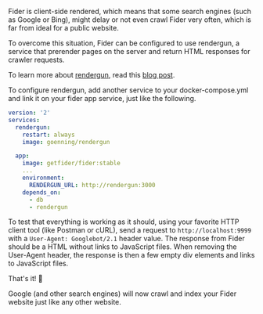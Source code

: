 Fider is client-side rendered, which means that some search engines (such as Google or Bing), might delay or not even crawl Fider very often, which is far from ideal for a public website.

To overcome this situation, Fider can be configured to use rendergun, a service that prerender pages on the server and return HTML responses for crawler requests.

To learn more about [rendergun](https://github.com/goenning/rendergun), read this [blog post](https://goenning.net/2019/11/05/seo-on-spa-apps-with-rendergun/).

To configure rendergun, add another service to your docker-compose.yml and link it on your fider app service, just like the following.

```yaml
version: '2'
services:
  rendergun:
    restart: always
    image: goenning/rendergun

  app:
    image: getfider/fider:stable
    ...
    environment:
      RENDERGUN_URL: http://rendergun:3000
    depends_on:
      - db
      - rendergun
```

To test that everything is working as it should, using your favorite HTTP client tool (like Postman or cURL), send a request to `http://localhost:9999` with a `User-Agent: Googlebot/2.1` header value. The response from Fider should be a HTML without links to JavaScript files. When removing the User-Agent header, the response is then a few empty div elements and links to JavaScript files.

That's it! 🎉

Google (and other search engines) will now crawl and index your Fider website just like any other website.
